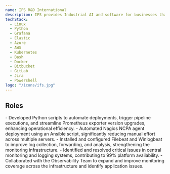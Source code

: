 ```yaml
---
name: IFS R&D International 
description: IFS provides Industrial AI and software for businesses that manufacture, service, and manage complex assets.
techStack:
  - Linux
  - Python
  - Grafana
  - Elastic
  - Azure
  - AWS
  - Kubernetes
  - Bash
  - Docker
  - Bitbucket
  - GitLab
  - Jira
  - Powershell
logo: "/icons/ifs.jpg"
---
```



## Roles

<Timeline>
    <TimelineItem
        title="Trainee Site Reliability Engineer"
        duration="Jul 2024 - Jul 2025"
        location="Hybrid - Colombo, Sri Lanka"
    >
        - Developed Python scripts to automate deployments, trigger pipeline executions, and streamline Prometheus exporter version upgrades, enhancing operational efficiency.
        - Automated Nagios NCPA agent deployment using an Ansible script, significantly reducing manual effort across multiple servers.
        - Installed and configured Filebeat and Winlogbeat to improve log collection, forwarding, and analysis, strengthening the monitoring infrastructure.
        - Identified and resolved critical issues in central monitoring and logging systems, contributing to 99% platform availability.
        - Collaborated with the Observability Team to expand and improve monitoring coverage across the infrastructure and identify application issues.
    </TimelineItem>

</Timeline>
